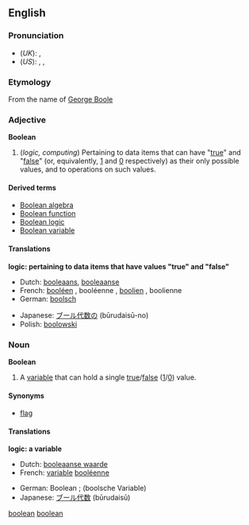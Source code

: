 ==English==
{{wikipedia}}
===Pronunciation===
*(''UK''): {{IPA|/ˈbuːliən/  ''or'' /buːˈliən/}} , {{SAMPA|/"bu:li@n/ ''or'' /bu:"li@n/}}
*(''US''): {{AHD|bo͞oʹliən ''or'' bo͞oliʹən}}, {{IPA|/ˈbuliən/  ''or'' /buˈliən/}} , {{SAMPA|/"buli@n/ ''or'' /bu"li@n/}}

===Etymology===
From the name of [[w:George Boole|George Boole]]

===Adjective===
'''Boolean'''
#(''logic, computing'') Pertaining to data items that can have "[[true]]" and "[[false]]" (or, equivalently, [[1]] and [[0]] respectively) as their only possible values, and to operations on such values.
[[Category:Computing|boolean]]
[[Category:Logic|boolean]]

====Derived terms====
*[[Boolean algebra]]
*[[Boolean function]]
*[[Boolean logic]]
*[[Boolean variable]]

====Translations====
'''logic: pertaining to data items that have values "true" and "false"'''
{{top}}
*Dutch: [[booleaans]], [[booleaanse]]
*French: [[booléen]] {{m}}, booléenne {{f}}, [[boolien]] {{m}}, boolienne {{f}}
*German: [[boolsch]]
{{mid}}
*Japanese: [[ブール代数の]] (būrudaisū-no)
*Polish: [[boolowski]]
{{bottom}}

===Noun===
'''Boolean'''
# {{logic}} {{computing}} A [[variable]] that can hold a single [[true]]/[[false]] ([[1]]/[[0]]) value.

====Synonyms====
* [[flag]]

====Translations====
'''logic: a variable'''
{{top}}
*Dutch: [[booleaanse waarde]]
*French: [[variable]] [[booléenne]] {{f}}
{{mid}}
*German: Boolean {{m}}; (boolsche Variable) {{f}}
*Japanese: [[ブール代数]] (būrudaisū)
{{bottom}}